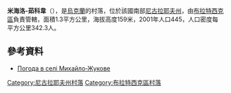 {{coord|48|1|53|N|31|25|0|E|scale:100000|display=title}}

'''米海洛-茹科韋'''（{{lang-uk|Михайло-Жукове}}），是[[烏克蘭|烏克蘭]]的村落，位於該國南部[[尼古拉耶夫州|尼古拉耶夫州]]，由[[布拉特西克區|布拉特西克區]]負責管轄，面積1.3平方公里，海拔高度159米，2001年人口445，人口密度每平方公里342.3人。

==參考資料==
* [http://weather.in.ua/ua/nikolaevskaja/15965 Погода в селі Михайло-Жукове] {{Wayback|url=http://weather.in.ua/ua/nikolaevskaja/15965 |date=20160606111557 }}

[[Category:尼古拉耶夫州村落|Category:尼古拉耶夫州村落]]
[[Category:布拉特西克區村落|Category:布拉特西克區村落]]


{{Mykolaiv-geo-stub}}